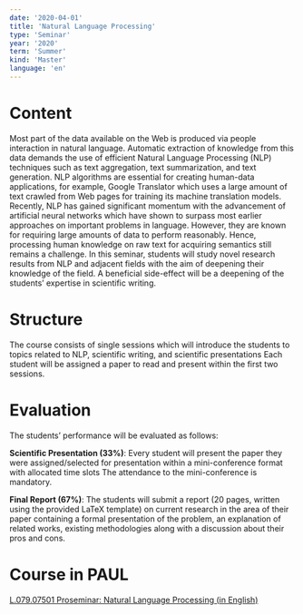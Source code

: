 ```yaml
---
date: '2020-04-01'
title: 'Natural Language Processing'
type: 'Seminar'
year: '2020'
term: 'Summer'
kind: 'Master'
language: 'en'
---
```


# Content

Most part of the data available on the Web is produced via people interaction in natural language. Automatic extraction of knowledge from this data demands the use of efficient Natural Language Processing (NLP) techniques such as text aggregation, text summarization, and text generation. NLP algorithms are essential for creating human-data applications, for example, Google Translator which uses a large amount of text crawled from Web pages for training its machine translation models. Recently, NLP has gained significant momentum with the advancement of artificial neural networks which have shown to surpass most earlier approaches on important problems in language. However, they are known for requiring large amounts of data to perform reasonably. Hence, processing human knowledge on raw text for acquiring semantics still remains a challenge. In this seminar, students will study novel research results from NLP and adjacent fields with the aim of deepening their knowledge of the field. A beneficial side-effect will be a deepening of the students’ expertise in scientific writing.

# Structure

The course consists of single sessions which will introduce the students to topics related to NLP, scientific writing, and scientific presentations Each student will be assigned a paper to read and present within the first two sessions.

# Evaluation

The students’ performance will be evaluated as follows:

**Scientific Presentation (33%)**: Every student will present the paper they were assigned/selected for presentation within a mini-conference format with allocated time slots The attendance to the mini-conference is mandatory.

**Final Report (67%)**: The students will submit a report (20 pages, written using the provided LaTeX template) on current research in the area of their paper containing a formal presentation of the problem, an explanation of related works, existing methodologies along with a discussion about their pros and cons.

# Course in PAUL

[L.079.07501 Proseminar: Natural Language Processing (in English)](https://paul.uni-paderborn.de/scripts/mgrqispi.dll?APPNAME=CampusNet&PRGNAME=COURSEDETAILS&ARGUMENTS=-N625984636181075,-N000359,-N000000000000000,-N374006260018826,-N374006260007827,-N0,-N0)

